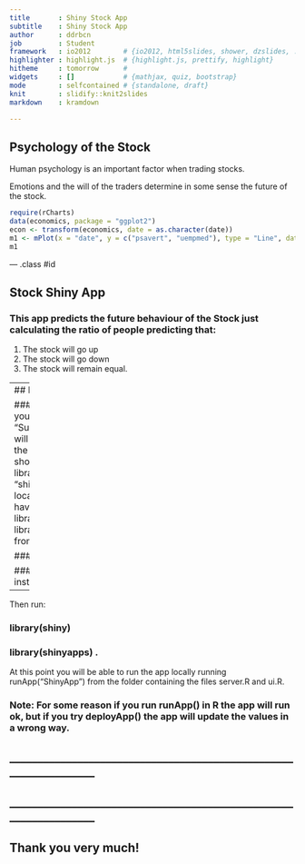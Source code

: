 ```yaml
---
title       : Shiny Stock App
subtitle    : Shiny Stock App
author      : ddrbcn
job         : Student
framework   : io2012        # {io2012, html5slides, shower, dzslides, ...}
highlighter : highlight.js  # {highlight.js, prettify, highlight}
hitheme     : tomorrow      # 
widgets     : []            # {mathjax, quiz, bootstrap}
mode        : selfcontained # {standalone, draft}
knit        : slidify::knit2slides
markdown    : kramdown

---  
```

## Psychology of the Stock
Human psychology is an important factor when trading stocks.

Emotions and the will of the traders determine in some sense the future of the stock.

```r
require(rCharts)
data(economics, package = "ggplot2")
econ <- transform(economics, date = as.character(date))
m1 <- mPlot(x = "date", y = c("psavert", "uempmed"), type = "Line", data = econ)
m1
```

--- .class #id

## Stock Shiny  App

### This app predicts the future behaviour of the Stock just calculating the ratio of people predicting that:

1. The stock will go up
2. The stock will go down
3. The stock will remain equal.

--- 
## How to...

### Steps
1. You must select your estimation and click the "Submit" button (the ratios will be updated according to the entered value).
2. You should install and load both libraries "shiny" and "shinyapps" before run locally this app in R.
3. If you have not installed the libraries you can install both libraries in the usual way from your R console:

### install.packages("shiny")

### install.packages("shinyapps")

--- 
Then run:

### library(shiny)

### library(shinyapps) .

At this point you will be able to run the app locally running runApp("ShinyApp") from the folder containing the files server.R and ui.R.




### Note: For some reason if you run runApp() in R the app will run ok, but if you try deployApp() the app will update the values in a wrong way.

## _________________________________________________________________
## _________________________________________________________________

## Thank you very much!




